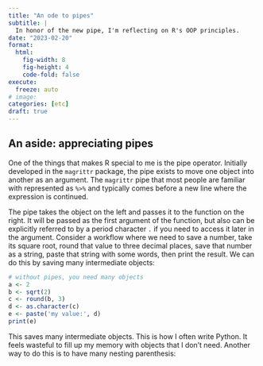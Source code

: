 ```yaml
---
title: "An ode to pipes"
subtitle: | 
  In honor of the new pipe, I'm reflecting on R's OOP principles.
date: "2023-02-20"
format: 
  html:
    fig-width: 8
    fig-height: 4
    code-fold: false
execute:
  freeze: auto
# image: 
categories: [etc]
draft: true
---
```


## An aside: appreciating pipes

One of the things that makes R special to me is the pipe operator. Initially developed in the `magrittr` package, the pipe exists to move one object into another as an argument. The `magrittr` pipe that most people are familiar with represented as `%>%` and typically comes before a new line where the expression is continued.

The pipe takes the object on the left and passes it to the function on the right. It will be passed as the first argument of the function, but also can be explicitly referred to by a period character `.` if you need to access it later in the argument. Consider a workflow where we need to save a number, take its square root, round that value to three decimal places, save that number as a string, paste that string with some words, then print the result. We can do this by saving many intermediate objects:

```r
# without pipes, you need many objects
a <- 2
b <- sqrt(2)
c <- round(b, 3)
d <- as.character(c)
e <- paste('my value:', d)
print(e)
```
This saves many intermediate objects. This is how I often write Python. It feels wasteful to fill up my memory with objects that I don't need. Another way to do this is to have many nesting parenthesis:

```r

```
